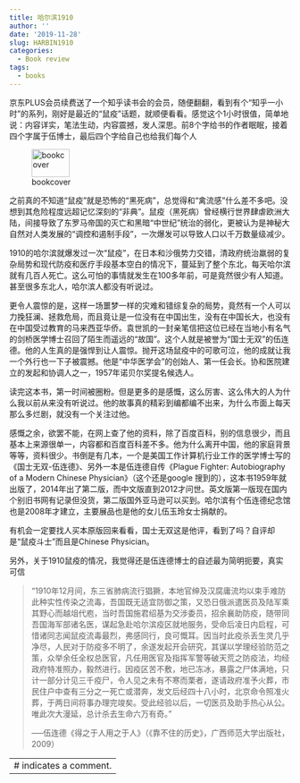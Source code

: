 ---
title: 哈尔滨1910
author: ''
date: '2019-11-28'
slug: HARBIN1910
categories:
  - Book review
tags:
  - books
---

京东PLUS会员续费送了一个知乎读书会的会员，随便翻翻，看到有个“知乎一小时”的系列，刚好是最近的“鼠疫”话题，就顺便看看。感觉这个1小时很值，简单地说：内容详实，笔法生动，内容震撼，发人深思。前8个字给书的作者眠眠，接着四个字属于伍博士，最后四个字给自己也给我们每个人<!--more-->

![bookcover](/post/2019-11-28-HARBIN1910_files/herbin1910.png){width=40% height=50px}

之前真的不知道“鼠疫”就是恐怖的“黑死病”，总觉得和“禽流感”什么差不多吧。没想到其危险程度远超记忆深刻的“非典”。鼠疫（黑死病）曾经横行世界肆虐欧洲大陆，间接导致了东罗马帝国的灭亡和黑暗“中世纪”统治的弱化，更被认为是神秘大自然对人类发展的“调控和遏制手段”，一次爆发可以导致人口以千万数量级减少。

1910的哈尔滨就爆发过一次“鼠疫”，在日本和沙俄势力交错，清政府统治羸弱的复杂局势和现代防疫和医疗手段基本空白的情况下，蔓延到了整个东北，每天哈尔滨就有几百人死亡。这么可怕的事情就发生在100多年前，可是竟然很少有人知道。甚至很多东北人，哈尔滨人都没有听说过。

更令人震惊的是，这样一场噩梦一样的灾难和错综复杂的局势，竟然有一个人可以力挽狂澜、拯救危局，而且竟让是一位没有在中国出生，没有在中国长大，也没有在中国受过教育的马来西亚华侨。袁世凯的一封亲笔信把这位已经在当地小有名气的剑桥医学博士召回了陌生而遥远的“故国”。这个人就是被誉为“国士无双”的伍连德。他的人生真的是强悍到让人震惊。抛开这场鼠疫中的可歌可泣，他的成就让我一个外行也一下子被震撼。他是“中华医学会”的创始人、第一任会长。协和医院建立的发起和协调人之一，1957年诺贝尔奖提名候选人。

读完这本书，第一时间被圈粉。但是更多的是感慨，这么厉害、这么伟大的人为什么我以前从来没有听说过。他的故事真的精彩到编都编不出来，为什么市面上每天那么多烂剧，就没有一个关注过他。

感慨之余，欲罢不能，在网上查了他的资料，除了百度百科，别的信息很少，而且基本上来源很单一，内容都和百度百科差不多。他为什么离开中国，他的家庭背景等等，资料很少。书倒是有几本，一个是美国工作计算机行业工作的医学博士写的《国士无双-伍连德》、另外一本是伍连德自传《Plague Fighter:  Autobiography of a Modern Chinese Physician》（这个还是google 搜到的），这本书1959年就出版了，2014年出了第二版，而中文版直到2012才问世。英文版第一版现在国内个别旧书网有记录但没货，第二版国外亚马逊可以买到。哈尔滨有个伍连德纪念馆也是2008年才建立，主要展品也是他的女儿伍玉玲女士捐献的。

有机会一定要找人买本原版回来看看，国士无双这是他评，看到了吗？自评却是“鼠疫斗士”而且是Chinese Physician。

另外，关于1910鼠疫的情况，我觉得还是伍连德博士的自述最为简明扼要，真实可信

> “1910年12月间，东三省肺病流行猖獗，本地官绅及汉腐庸流均以束手难防此种实性传染之流毒，吾国既无适宜防御之策，又恐日俄派遣医员及陆军乘其野心而越俎代庖，当时吾国施君绍基为交涉委员，招余襄助防疫，随带同吾国海军部诸名医，谋起急赴哈尔滨疫区就地服务，受命后凌日内启程，可惜诸同志闻鼠疫流毒最烈，弗感同行，良可慨耳。因当时此疫杀丢生灵几乎净尽，人民对于防疫多不明了，余遂发起开会研究，其谋以学理经验防范之策，众举余任全权总医官，凡任用医官及指挥军警等破天荒之防疫法，均经政府特准照办，毅然进行。因疫区苦不敷，地已冻冰，暴露之尸体满地，只计一部分计见三千疫尸，令人见之未有不寒而栗者，遂请政府准予火葬，市民住户中查有三分之一死亡或潜奔，发文后经四十八小时，北京命令照准火葬，于两日间将事办理完竣矣。受此经验以后，一切医员及助手热心从公。唯此次大漫延，总计杀去生命六万有奇。”
> 
> -----伍连德《得之于人用之于人》（《靠不住的历史》，广西师范大学出版社，2009）



---
# indicates a comment.
---
